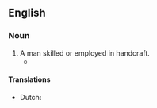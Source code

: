 {{also|handicraftsman}}
==English==

===Noun===
{{en-noun|head=[[handi]]-[[craftsman]]|handi-craftsmen}}

# A man skilled or employed in handcraft.
#* {{RQ:Bacon Essayes|chapter=Of the True Greatness of Kingdoms and Estates|passage='''handicraftsmen''' of strong and manly art}}

====Translations====
{{trans-top|man skilled or employed in handicraft}}
* Dutch: {{t+|nl|ambachtsman|m}}
{{trans-mid}}
{{trans-bottom}}